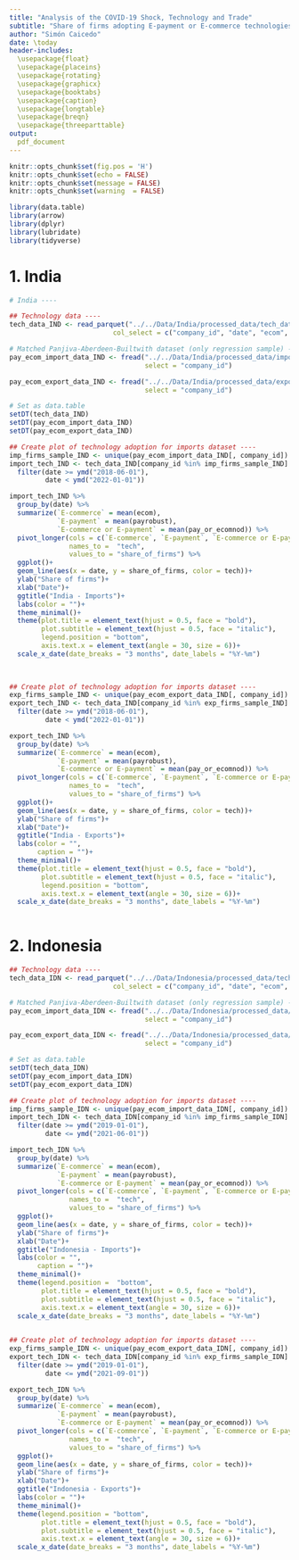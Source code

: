 ```yaml
---
title: "Analysis of the COVID-19 Shock, Technology and Trade"
subtitle: "Share of firms adopting E-payment or E-commerce technologies"
author: "Simón Caicedo"
date: \today
header-includes:
  \usepackage{float}
  \usepackage{placeins}
  \usepackage{rotating}
  \usepackage{graphicx}
  \usepackage{booktabs}
  \usepackage{caption}
  \usepackage{longtable}
  \usepackage{breqn}
  \usepackage{threeparttable}
output:
  pdf_document
---
```



```r
knitr::opts_chunk$set(fig.pos = 'H')
knitr::opts_chunk$set(echo = FALSE)
knitr::opts_chunk$set(message = FALSE)
knitr::opts_chunk$set(warning  = FALSE)

```


```r

library(data.table)
library(arrow)
library(dplyr)
library(lubridate)
library(tidyverse)

```

# 1. India

```r
# India ----

## Technology data ---- 
tech_data_IND <- read_parquet("../../Data/India/processed_data/tech_data_IND.parquet", 
                          col_select = c("company_id", "date", "ecom", "payrobust", "pay_or_ecomnod"))

# Matched Panjiva-Aberdeen-Builtwith dataset (only regression sample) -----
pay_ecom_import_data_IND <- fread("../../Data/India/processed_data/imports_product_model_IND.csv", 
                                  select = "company_id")

pay_ecom_export_data_IND <- fread("../../Data/India/processed_data/exports_product_model_IND.csv", 
                                  select = "company_id")

# Set as data.table
setDT(tech_data_IND)
setDT(pay_ecom_import_data_IND)
setDT(pay_ecom_export_data_IND)

## Create plot of technology adoption for imports dataset ---- 
imp_firms_sample_IND <- unique(pay_ecom_import_data_IND[, company_id])
import_tech_IND <- tech_data_IND[company_id %in% imp_firms_sample_IND] %>% 
  filter(date >= ymd("2018-06-01"), 
         date < ymd("2022-01-01"))

import_tech_IND %>% 
  group_by(date) %>% 
  summarize(`E-commerce` = mean(ecom), 
            `E-payment` = mean(payrobust), 
            `E-commerce or E-payment` = mean(pay_or_ecomnod)) %>% 
  pivot_longer(cols = c(`E-commerce`, `E-payment`, `E-commerce or E-payment`), 
               names_to =  "tech", 
               values_to = "share_of_firms") %>% 
  ggplot()+
  geom_line(aes(x = date, y = share_of_firms, color = tech))+
  ylab("Share of firms")+
  xlab("Date")+
  ggtitle("India - Imports")+
  labs(color = "")+
  theme_minimal()+
  theme(plot.title = element_text(hjust = 0.5, face = "bold"), 
        plot.subtitle = element_text(hjust = 0.5, face = "italic"), 
        legend.position = "bottom", 
        axis.text.x = element_text(angle = 30, size = 6))+
  scale_x_date(date_breaks = "3 months", date_labels = "%Y-%m")
  
  
```

```r

## Create plot of technology adoption for imports dataset ----
exp_firms_sample_IND <- unique(pay_ecom_export_data_IND[, company_id])
export_tech_IND <- tech_data_IND[company_id %in% exp_firms_sample_IND] %>% 
  filter(date >= ymd("2018-06-01"), 
         date < ymd("2022-01-01"))

export_tech_IND %>% 
  group_by(date) %>% 
  summarize(`E-commerce` = mean(ecom), 
            `E-payment` = mean(payrobust), 
            `E-commerce or E-payment` = mean(pay_or_ecomnod)) %>% 
  pivot_longer(cols = c(`E-commerce`, `E-payment`, `E-commerce or E-payment`), 
               names_to =  "tech", 
               values_to = "share_of_firms") %>% 
  ggplot()+
  geom_line(aes(x = date, y = share_of_firms, color = tech))+
  ylab("Share of firms")+
  xlab("Date")+
  ggtitle("India - Exports")+
  labs(color = "", 
       caption = "")+
  theme_minimal()+
  theme(plot.title = element_text(hjust = 0.5, face = "bold"), 
        plot.subtitle = element_text(hjust = 0.5, face = "italic"), 
        legend.position = "bottom", 
        axis.text.x = element_text(angle = 30, size = 6))+
  scale_x_date(date_breaks = "3 months", date_labels = "%Y-%m")
  

```

# 2. Indonesia

```r

## Technology data ---- 
tech_data_IDN <- read_parquet("../../Data/Indonesia/processed_data/tech_data_IDN.parquet", 
                          col_select = c("company_id", "date", "ecom", "payrobust", "pay_or_ecomnod"))

# Matched Panjiva-Aberdeen-Builtwith dataset (only regression sample) -----
pay_ecom_import_data_IDN <- fread("../../Data/Indonesia/processed_data/imports_product_model_IDN.csv", 
                                  select = "company_id")

pay_ecom_export_data_IDN <- fread("../../Data/Indonesia/processed_data/exports_product_model_IDN.csv", 
                                  select = "company_id")

# Set as data.table
setDT(tech_data_IDN)
setDT(pay_ecom_import_data_IDN)
setDT(pay_ecom_export_data_IDN)

## Create plot of technology adoption for imports dataset ---- 
imp_firms_sample_IDN <- unique(pay_ecom_import_data_IDN[, company_id])
import_tech_IDN <- tech_data_IDN[company_id %in% imp_firms_sample_IDN] %>% 
  filter(date >= ymd("2019-01-01"), 
         date <= ymd("2021-06-01"))

import_tech_IDN %>% 
  group_by(date) %>% 
  summarize(`E-commerce` = mean(ecom), 
            `E-payment` = mean(payrobust), 
            `E-commerce or E-payment` = mean(pay_or_ecomnod)) %>% 
  pivot_longer(cols = c(`E-commerce`, `E-payment`, `E-commerce or E-payment`), 
               names_to =  "tech", 
               values_to = "share_of_firms") %>% 
  ggplot()+
  geom_line(aes(x = date, y = share_of_firms, color = tech))+
  ylab("Share of firms")+
  xlab("Date")+
  ggtitle("Indonesia - Imports")+
  labs(color = "", 
       caption = "")+
  theme_minimal()+
  theme(legend.position =  "bottom", 
        plot.title = element_text(hjust = 0.5, face = "bold"), 
        plot.subtitle = element_text(hjust = 0.5, face = "italic"), 
        axis.text.x = element_text(angle = 30, size = 6))+
  scale_x_date(date_breaks = "3 months", date_labels = "%Y-%m")
  

```


```r

## Create plot of technology adoption for imports dataset ----
exp_firms_sample_IDN <- unique(pay_ecom_export_data_IDN[, company_id])
export_tech_IDN <- tech_data_IDN[company_id %in% exp_firms_sample_IDN] %>% 
  filter(date >= ymd("2019-01-01"), 
         date <= ymd("2021-09-01"))

export_tech_IDN %>% 
  group_by(date) %>% 
  summarize(`E-commerce` = mean(ecom), 
            `E-payment` = mean(payrobust), 
            `E-commerce or E-payment` = mean(pay_or_ecomnod)) %>% 
  pivot_longer(cols = c(`E-commerce`, `E-payment`, `E-commerce or E-payment`), 
               names_to =  "tech", 
               values_to = "share_of_firms") %>% 
  ggplot()+
  geom_line(aes(x = date, y = share_of_firms, color = tech))+
  ylab("Share of firms")+
  xlab("Date")+
  ggtitle("Indonesia - Exports")+
  labs(color = "")+
  theme_minimal()+
  theme(legend.position = "bottom", 
        plot.title = element_text(hjust = 0.5, face = "bold"), 
        plot.subtitle = element_text(hjust = 0.5, face = "italic"), 
        axis.text.x = element_text(angle = 30, size = 6))+
  scale_x_date(date_breaks = "3 months", date_labels = "%Y-%m")
  

```
